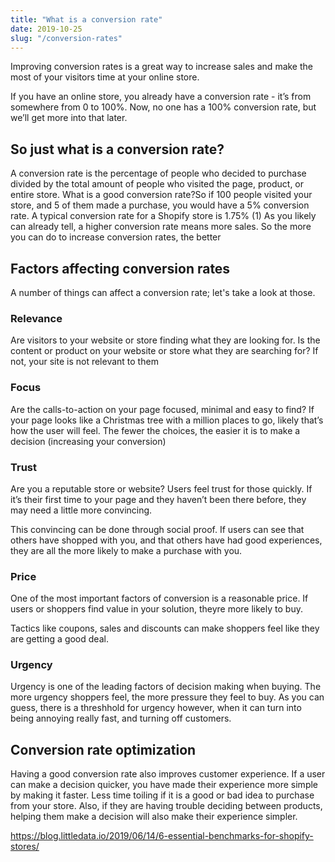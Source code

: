 ```yaml
---
title: "What is a conversion rate"
date: 2019-10-25
slug: "/conversion-rates"
---
```


Improving conversion rates is a great way to increase sales and make the most of your visitors time at your online store. 

If you have an online store, you already have a conversion rate - it’s from somewhere from 0 to 100%. Now, no one has a 100% conversion rate, but we’ll get more into that later.

## So just what is a conversion rate? 

A conversion rate is the percentage of people who decided to purchase divided by the total amount of people who visited the page, product, or entire store.
What is a good conversion rate?So if 100 people visited your store, and 5 of them made a purchase, you would have a 5% conversion rate. A typical conversion rate for a Shopify store is 1.75% (1)
As you likely can already tell, a higher conversion rate means more sales. So the more you can do to increase conversion rates, the better

## Factors affecting conversion rates

A number of things can affect a conversion rate; let's take a look at those.

### Relevance 

Are visitors to your website or store finding what they are looking for. Is the content or product on your website or store what they are searching for? If not, your site is not relevant to them 

### Focus 

Are the calls-to-action on your page focused, minimal and easy to find? If your page looks like a Christmas tree with a million places to go, likely that’s how the user will feel. The fewer the choices, the easier it is to make a decision (increasing your conversion)

### Trust 

Are you a reputable store or website? Users feel trust for those quickly. If it’s their first time to your page and they haven’t been there before, they may need a little more convincing.

This convincing can be done through social proof. If users can see that others have shopped with you, and that others have had good experiences, they are all the more likely to make a purchase with you. 

### Price

One of the most important factors of conversion is a reasonable price. If users or shoppers find value in your solution, theyre more likely to buy.

Tactics like coupons, sales and discounts can make shoppers feel like they are getting a good deal.

### Urgency

Urgency is one of the leading factors of decision making when buying. The more urgency shoppers feel, the more pressure they feel to buy. As you can guess, there is a threshhold for urgency however, when it can turn into being annoying really fast, and turning off customers.

## Conversion rate optimization

Having a good conversion rate also improves customer experience. If a user can make a decision quicker, you have made their experience more simple by making it faster. Less time toiling if it is a good or bad idea to purchase from your store. Also, if they are having trouble deciding between products, helping them make a decision will also make their experience simpler.

https://blog.littledata.io/2019/06/14/6-essential-benchmarks-for-shopify-stores/
